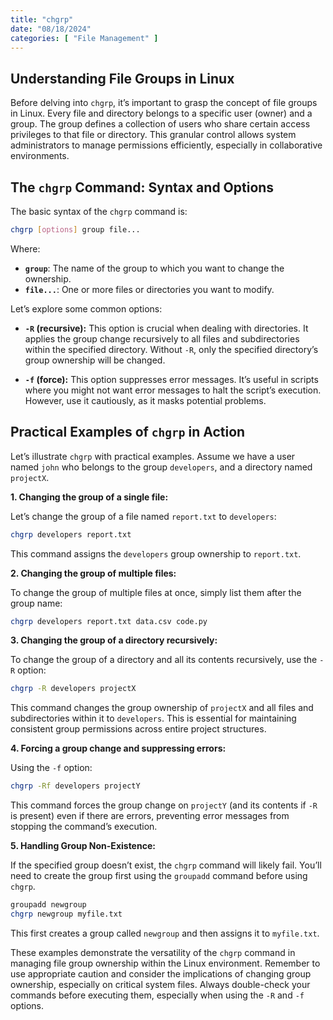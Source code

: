 ```yaml
---
title: "chgrp"
date: "08/18/2024"
categories: [ "File Management" ]
---
```

## Understanding File Groups in Linux

Before delving into `chgrp`, it's important to grasp the concept of file groups in Linux.  Every file and directory belongs to a specific user (owner) and a group.  The group defines a collection of users who share certain access privileges to that file or directory.  This granular control allows system administrators to manage permissions efficiently, especially in collaborative environments.

## The `chgrp` Command: Syntax and Options

The basic syntax of the `chgrp` command is:

```bash
chgrp [options] group file...
```

Where:

* **`group`**: The name of the group to which you want to change the ownership.
* **`file...`**: One or more files or directories you want to modify.

Let's explore some common options:

* **`-R` (recursive):** This option is crucial when dealing with directories. It applies the group change recursively to all files and subdirectories within the specified directory.  Without `-R`, only the specified directory's group ownership will be changed.

* **`-f` (force):** This option suppresses error messages. It's useful in scripts where you might not want error messages to halt the script's execution. However, use it cautiously, as it masks potential problems.


## Practical Examples of `chgrp` in Action

Let's illustrate `chgrp` with practical examples.  Assume we have a user named `john` who belongs to the group `developers`, and a directory named `projectX`.

**1. Changing the group of a single file:**

Let's change the group of a file named `report.txt` to `developers`:

```bash
chgrp developers report.txt
```

This command assigns the `developers` group ownership to `report.txt`.


**2. Changing the group of multiple files:**

To change the group of multiple files at once, simply list them after the group name:

```bash
chgrp developers report.txt data.csv code.py
```


**3. Changing the group of a directory recursively:**

To change the group of a directory and all its contents recursively, use the `-R` option:

```bash
chgrp -R developers projectX
```

This command changes the group ownership of `projectX` and all files and subdirectories within it to `developers`.  This is essential for maintaining consistent group permissions across entire project structures.

**4. Forcing a group change and suppressing errors:**

Using the `-f` option:

```bash
chgrp -Rf developers projectY
```

This command forces the group change on `projectY` (and its contents if `-R` is present) even if there are errors, preventing error messages from stopping the command's execution.


**5.  Handling Group Non-Existence:**

If the specified group doesn't exist, the `chgrp` command will likely fail.  You'll need to create the group first using the `groupadd` command before using `chgrp`.

```bash
groupadd newgroup
chgrp newgroup myfile.txt
```

This first creates a group called `newgroup` and then assigns it to `myfile.txt`.


These examples demonstrate the versatility of the `chgrp` command in managing file group ownership within the Linux environment.  Remember to use appropriate caution and consider the implications of changing group ownership, especially on critical system files.  Always double-check your commands before executing them, especially when using the `-R` and `-f` options.

